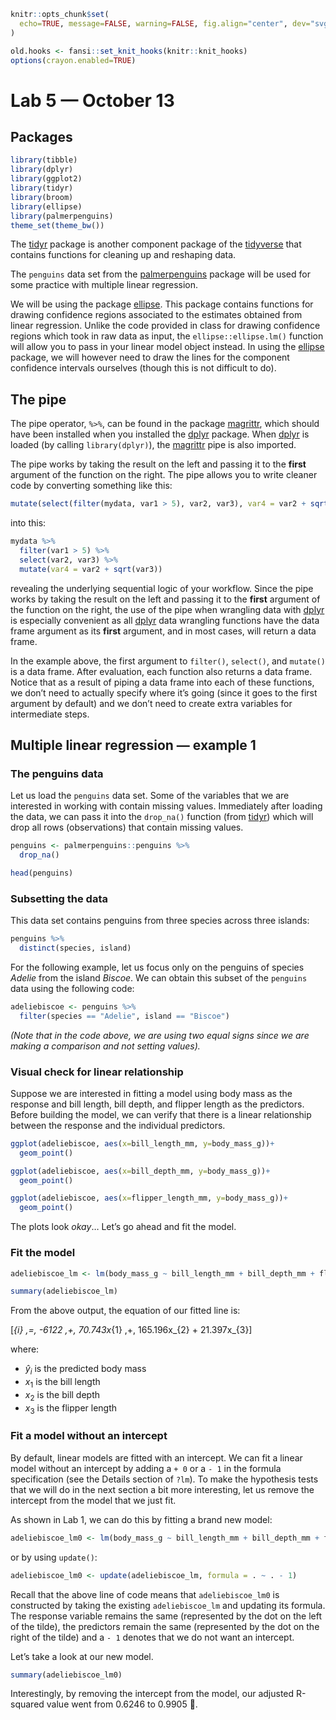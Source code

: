 ```r
knitr::opts_chunk$set(
  echo=TRUE, message=FALSE, warning=FALSE, fig.align="center", dev="svglite"
)

old.hooks <- fansi::set_knit_hooks(knitr::knit_hooks)
options(crayon.enabled=TRUE)
```

# Lab 5 &mdash; October 13

## Packages

```r
library(tibble)
library(dplyr)
library(ggplot2)
library(tidyr)
library(broom)
library(ellipse)
library(palmerpenguins)
theme_set(theme_bw())
```

The [tidyr](https://tidyr.tidyverse.org/) package is another component package of the
[tidyverse](https://www.tidyverse.org/packages/) that contains functions for cleaning up and
reshaping data.

The `penguins` data set from the [palmerpenguins](https://allisonhorst.github.io/palmerpenguins/)
package will be used for some practice with multiple linear regression.

We will be using the package [ellipse](https://CRAN.R-project.org/package=ellipse). This package
contains functions for drawing confidence regions associated to the estimates obtained from linear
regression. Unlike the code provided in class for drawing confidence regions which took in raw data
as input, the `ellipse::ellipse.lm()` function will allow you to pass in your linear model object
instead. In using the [ellipse](https://CRAN.R-project.org/package=ellipse) package, we will however
need to draw the lines for the component confidence intervals ourselves (though this is not
difficult to do).


## The pipe

The pipe operator, `%>%`, can be found in the package [magrittr](https://magrittr.tidyverse.org/),
which should have been installed when you installed the [dplyr](https://dplyr.tidyverse.org/)
package. When [dplyr](https://dplyr.tidyverse.org/) is loaded (by calling `library(dplyr)`),
the [magrittr](https://magrittr.tidyverse.org/) pipe is also imported.

The pipe works by taking the result on the left and passing it to the **first** argument of the
function on the right. The pipe allows you to write cleaner code by converting something like this:

```r
mutate(select(filter(mydata, var1 > 5), var2, var3), var4 = var2 + sqrt(var3))
```

into this:

```r
mydata %>%
  filter(var1 > 5) %>%
  select(var2, var3) %>%
  mutate(var4 = var2 + sqrt(var3))
```

revealing the underlying sequential logic of your workflow. Since the pipe works by taking the
result on the left and passing it to the **first** argument of the function on the right, the use of
the pipe when wrangling data with [dplyr](https://dplyr.tidyverse.org/) is especially convenient as
all [dplyr](https://dplyr.tidyverse.org/) data wrangling functions have the data frame argument as
its **first** argument, and in most cases, will return a data frame.

In the example above, the first argument to `filter()`, `select()`, and `mutate()` is a data frame.
After evaluation, each function also returns a data frame. Notice that as a result of piping a data
frame into each of these functions, we don't need to actually specify where it's going (since it
goes to the first argument by default) and we don't need to create extra variables for intermediate
steps.


## Multiple linear regression &mdash; example 1

### The penguins data

Let us load the `penguins` data set. Some of the variables that we are interested in working with
contain missing values. Immediately after loading the data, we can pass it into the `drop_na()`
function (from [tidyr](https://tidyr.tidyverse.org/)) which will drop all rows (observations) that
contain missing values.

```r
penguins <- palmerpenguins::penguins %>%
  drop_na()

head(penguins)
```


### Subsetting the data

This data set contains penguins from three species across three islands:

```r
penguins %>%
  distinct(species, island)
```

For the following example, let us focus only on the penguins of species *Adelie* from the island
*Biscoe*. We can obtain this subset of the `penguins` data using the following code:

```r
adeliebiscoe <- penguins %>%
  filter(species == "Adelie", island == "Biscoe")
```

*(Note that in the code above, we are using two equal signs since we are making a comparison and
not setting values).*


### Visual check for linear relationship

Suppose we are interested in fitting a model using body mass as the response and bill length, bill
depth, and flipper length as the predictors. Before building the model, we can verify that there is
a linear relationship between the response and the individual predictors.

```r
ggplot(adeliebiscoe, aes(x=bill_length_mm, y=body_mass_g))+
  geom_point()
```

```r
ggplot(adeliebiscoe, aes(x=bill_depth_mm, y=body_mass_g))+
  geom_point()
```

```r
ggplot(adeliebiscoe, aes(x=flipper_length_mm, y=body_mass_g))+
  geom_point()
```

The plots look *okay*... Let's go ahead and fit the model.


### Fit the model

```r
adeliebiscoe_lm <- lm(body_mass_g ~ bill_length_mm + bill_depth_mm + flipper_length_mm, data=adeliebiscoe)

summary(adeliebiscoe_lm)
```

From the above output, the equation of our fitted line is:

\[\widehat{y}_{i} \,=\, -6122 \,+\, 70.743x_{1} \,+\, 165.196x_{2} + 21.397x_{3}\]

where:

- $\widehat{y}_{i}$ is the predicted body mass
- $x_{1}$ is the bill length
- $x_{2}$ is the bill depth
- $x_{3}$ is the flipper length


### Fit a model without an intercept

By default, linear models are fitted with an intercept. We can fit a linear model without an
intercept by adding a `+ 0` or a `- 1` in the formula specification (see the Details section of
`?lm`). To make the hypothesis tests that we will do in the next section a bit more interesting,
let us remove the intercept from the model that we just fit.

As shown in Lab 1, we can do this by fitting a brand new model:

```r
adeliebiscoe_lm0 <- lm(body_mass_g ~ bill_length_mm + bill_depth_mm + flipper_length_mm - 1, data=adeliebiscoe)
```

or by using `update()`:

```r
adeliebiscoe_lm0 <- update(adeliebiscoe_lm, formula = . ~ . - 1)
```

Recall that the above line of code means that `adeliebiscoe_lm0` is constructed by taking the
existing `adeliebiscoe_lm` and updating its formula. The response variable remains the same
(represented by the dot on the left of the tilde), the predictors remain the same (represented by
the dot on the right of the tilde) and a `- 1` denotes that we do not want an intercept.

Let's take a look at our new model.

```r
summary(adeliebiscoe_lm0)
```

Interestingly, by removing the intercept from the model, our adjusted R-squared value went from
0.6246 to 0.9905 &#x1F440;.


